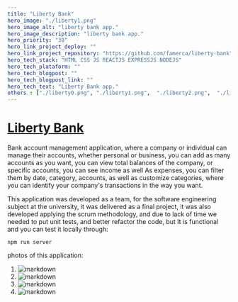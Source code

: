 ```yaml
---
title: "Liberty Bank"
hero_image: "./liberty1.png"
hero_image_alt: "liberty bank app."
hero_image_description: "liberty bank app."
hero_priority: "38"
hero_link_project_deploy: ""
hero_link_project_repository: "https://github.com/famerca/liberty-bank"
hero_tech_stack: "HTML CSS JS REACTJS EXPRESSJS NODEJS"
hero_tech_plataform: ""
hero_tech_blogpost: ""
hero_tech_blogpost_link: ""
hero_tech_text: "Liberty Bank app."
others : ["./liberty0.png", "./liberty1.png",  "./liberty2.png",  "./liberty3.png" ]
---
```


# [Liberty Bank](https://github.com/famerca/liberty-bank "liberty") 

Bank account management application, where a company or individual can manage their accounts, whether personal or business, you can add as many accounts as you want, you can view total balances of the company, or specific accounts, you can see income as well As expenses, you can filter them by date, category, accounts, as well as customize categories, where you can identify your company's transactions in the way you want.

This application was developed as a team, for the software engineering subject at the university, it was delivered as a final project, it was also developed applying the scrum methodology, and due to lack of time we needed to put unit tests, and better refactor the code, but It is functional and you can test it locally through:

```
npm run server
```

photos of this application:

1. ![markdown](./liberty0.png "markdown")
2. ![markdown](./liberty1.png "markdown")
3. ![markdown](./liberty2.png "markdown")
4. ![markdown](./liberty3.png "markdown")


